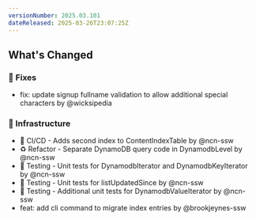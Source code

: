 ```yaml
---
versionNumber: 2025.03.101
dateReleased: 2025-03-26T23:07:25Z
---
```


## What's Changed
### 🔧 Fixes
* fix: update signup fullname validation to allow additional special characters by @wicksipedia

### 🧱 Infrastructure
* 🧱 CI/CD - Adds second index to ContentIndexTable by @ncn-ssw
* ♻️ Refactor - Separate DynamoDB query code in DynamodbLevel by @ncn-ssw
* 🧪 Testing - Unit tests for DynamodbIterator and DynamodbKeyIterator by @ncn-ssw
* 🧪 Testing - Unit tests for listUpdatedSince by @ncn-ssw
* 🧪 Testing - Additional unit tests for DynamodbValueIterator by @ncn-ssw
* feat: add cli command to migrate index entries by @brookjeynes-ssw
